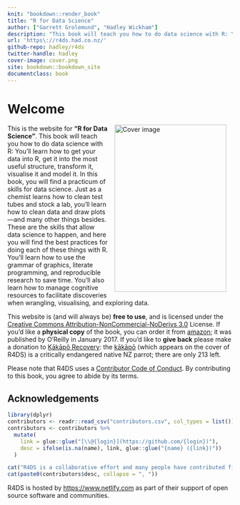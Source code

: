```yaml
---
knit: "bookdown::render_book"
title: "R for Data Science"
author: ["Garrett Grolemund", "Hadley Wickham"]
description: "This book will teach you how to do data science with R: You'll learn how to get your data into R, get it into the most useful structure, transform it, visualise it and model it. In this book, you will find a practicum of skills for data science. Just as a chemist learns how to clean test tubes and stock a lab, you'll learn how to clean data and draw plots---and many other things besides. These are the skills that allow data science to happen, and here you will find the best practices for doing each of these things with R. You'll learn how to use the grammar of graphics, literate programming, and reproducible research to save time. You'll also learn how to manage cognitive resources to facilitate discoveries when wrangling, visualising, and exploring data."
url: 'https\://r4ds.had.co.nz/'
github-repo: hadley/r4ds
twitter-handle: hadley
cover-image: cover.png
site: bookdown::bookdown_site
documentclass: book
---
```


# Welcome {-} 

<a href="http://amzn.to/2aHLAQ1"><img src="cover.png" width="250" height="375" alt="Cover image" align="right" style="margin: 0 1em 0 1em" /></a> This is the website for __"R for Data Science"__. This book will teach you how to do data science with R: You'll learn how to get your data into R, get it into the most useful structure, transform it, visualise it and model it. In this book, you will find a practicum of skills for data science. Just as a chemist learns how to clean test tubes and stock a lab, you'll learn how to clean data and draw plots---and many other things besides. These are the skills that allow data science to happen, and here you will find the best practices for doing each of these things with R. You'll learn how to use the grammar of graphics, literate programming, and reproducible research to save time. You'll also learn how to manage cognitive resources to facilitate discoveries when wrangling, visualising, and exploring data. 

This website is (and will always be) __free to use__, and is licensed under the [Creative Commons Attribution-NonCommercial-NoDerivs 3.0](http://creativecommons.org/licenses/by-nc-nd/3.0/us/) License.  If you'd like a __physical copy__ of the book, you can order it from [amazon](http://amzn.to/2aHLAQ1); it was published by O'Reilly in January 2017. If you'd like to __give back__
please make a donation to [Kākāpō Recovery](https://www.doc.govt.nz/kakapo-donate): the [kākāpō](https://www.youtube.com/watch?v=9T1vfsHYiKY) (which appears on the cover of R4DS) is a critically endangered native NZ parrot; there are only 213 left.

Please note that R4DS uses a [Contributor Code of Conduct](https://contributor-covenant.org/version/2/0/CODE_OF_CONDUCT.html). By contributing to this book, you agree to abide by its terms.

## Acknowledgements {-}

```r
library(dplyr)
contributors <- readr::read_csv("contributors.csv", col_types = list())
contributors <- contributors %>% 
  mutate(
    link = glue::glue("[\\@{login}](https://github.com/{login})"),
    desc = ifelse(is.na(name), link, glue::glue("{name} ({link})"))
  )

cat("R4DS is a collaborative effort and many people have contributed fixes and improvements via pull request: ")
cat(paste0(contributors$desc, collapse = ", "))
```

R4DS is hosted by <https://www.netlify.com> as part of their support of open source software and communities.
